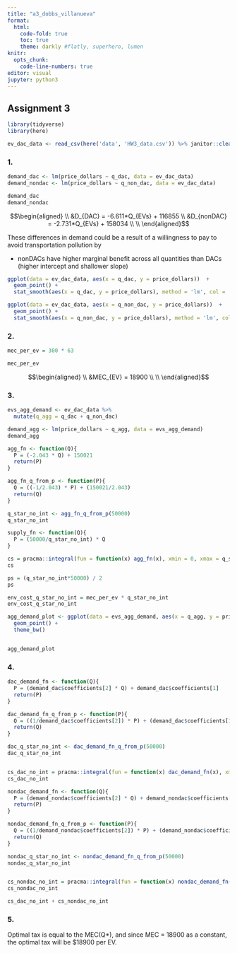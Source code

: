 ```yaml
---
title: "a3_dobbs_villanueva"
format: 
  html:
    code-fold: true
    toc: true
    theme: darkly #flatly, superhero, lumen
knitr:
  opts_chunk: 
    code-line-numbers: true
editor: visual
jupyter: python3
---
```


## Assignment 3

```r

library(tidyverse)
library(here)

```

```r
ev_dac_data <- read_csv(here('data', 'HW3_data.csv')) %>% janitor::clean_names()
```

### 1.

```r

demand_dac <- lm(price_dollars ~ q_dac, data = ev_dac_data)
demand_nondac <- lm(price_dollars ~ q_non_dac, data = ev_dac_data)

demand_dac
demand_nondac
```

$$\begin{aligned}
\\
&D_{DAC} = -6.611*Q_{EVs} + 116855 \\
&D_{nonDAC} = -2.731*Q_{EVs} + 158034 \\
\\
\end{aligned}$$

These differences in demand could be a result of a willingness to pay to avoid transportation pollution by

-   nonDACs have higher marginal benefit across all quantities than DACs (higher intercept and shallower slope)

```r
ggplot(data = ev_dac_data, aes(x = q_dac, y = price_dollars))  +
  geom_point() + 
  stat_smooth(aes(x = q_dac, y = price_dollars), method = 'lm', col = 'red')

ggplot(data = ev_dac_data, aes(x = q_non_dac, y = price_dollars))  +
  geom_point() + 
  stat_smooth(aes(x = q_non_dac, y = price_dollars), method = 'lm', col = 'blue')
```

### 2.

```r
mec_per_ev = 300 * 63

mec_per_ev
```

$$\begin{aligned}
\\
&MEC_{EV} = 18900 \\
\\
\end{aligned}$$

### 3.

```r

evs_agg_demand <- ev_dac_data %>% 
  mutate(q_agg = q_dac + q_non_dac)

demand_agg <- lm(price_dollars ~ q_agg, data = evs_agg_demand)
demand_agg

```

```r

agg_fn <- function(Q){
  P = (-2.043 * Q) + 150021
  return(P)
}

agg_fn_q_from_p <- function(P){
  Q = ((-1/2.043) * P) + (150021/2.043)
  return(Q)
}

q_star_no_int <- agg_fn_q_from_p(50000)
q_star_no_int
```

```r

supply_fn <- function(Q){
  P = (50000/q_star_no_int) * Q
}

```

```r

cs = pracma::integral(fun = function(x) agg_fn(x), xmin = 0, xmax = q_star_no_int) - (q_star_no_int*50000)
cs

ps = (q_star_no_int*50000) / 2
ps

```

```r

env_cost_q_star_no_int = mec_per_ev * q_star_no_int
env_cost_q_star_no_int

```

```r

agg_demand_plot <- ggplot(data = evs_agg_demand, aes(x = q_agg, y = price_dollars)) +
  geom_point() +
  theme_bw()


agg_demand_plot
```

### 4.

```r

dac_demand_fn <- function(Q){
  P = (demand_dac$coefficients[2] * Q) + demand_dac$coefficients[1]
  return(P)
}

dac_demand_fn_q_from_p <- function(P){
  Q = ((1/demand_dac$coefficients[2]) * P) + (demand_dac$coefficients[1]/(-demand_dac$coefficients[2]))
  return(Q)
}

dac_q_star_no_int <- dac_demand_fn_q_from_p(50000)
dac_q_star_no_int


cs_dac_no_int = pracma::integral(fun = function(x) dac_demand_fn(x), xmin = 0, xmax = dac_q_star_no_int) - (dac_q_star_no_int*50000)
cs_dac_no_int

```

```r
nondac_demand_fn <- function(Q){
  P = (demand_nondac$coefficients[2] * Q) + demand_nondac$coefficients[1]
  return(P)
}

nondac_demand_fn_q_from_p <- function(P){
  Q = ((1/demand_nondac$coefficients[2]) * P) + (demand_nondac$coefficients[1]/(-demand_nondac$coefficients[2]))
  return(Q)
}

nondac_q_star_no_int <- nondac_demand_fn_q_from_p(50000)
nondac_q_star_no_int


cs_nondac_no_int = pracma::integral(fun = function(x) nondac_demand_fn(x), xmin = 0, xmax = nondac_q_star_no_int) - (nondac_q_star_no_int*50000)
cs_nondac_no_int
```

```r
cs_dac_no_int + cs_nondac_no_int
```

### 5. 

Optimal tax is equal to the MEC(Q\*), and since MEC = 18900 as a constant, the optimal tax will be \$18900 per EV.
